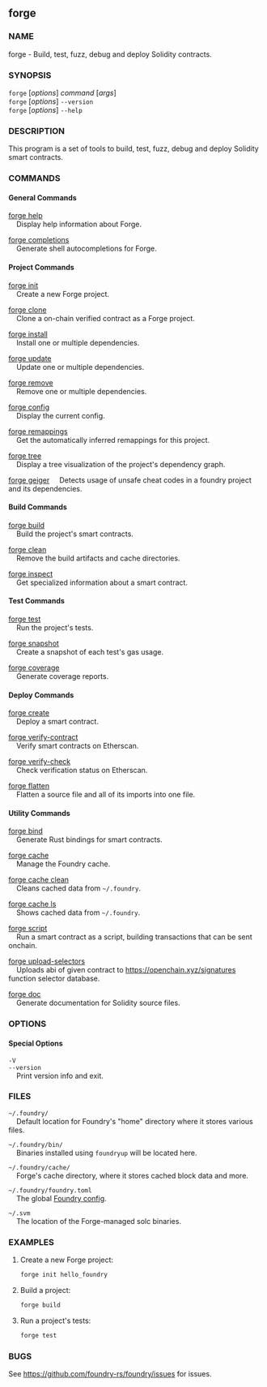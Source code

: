
## forge

### NAME

forge - Build, test, fuzz, debug and deploy Solidity contracts.

### SYNOPSIS

`forge` [*options*] _command_ [*args*]  
`forge` [*options*] `--version`  
`forge` [*options*] `--help`

### DESCRIPTION

This program is a set of tools to build, test, fuzz, debug and deploy Solidity smart contracts.

### COMMANDS

#### General Commands

[forge help](./forge-help.md)  
&nbsp;&nbsp;&nbsp;&nbsp;Display help information about Forge.

[forge completions](./forge-completions.md)  
&nbsp;&nbsp;&nbsp;&nbsp;Generate shell autocompletions for Forge.

#### Project Commands

[forge init](./forge-init.md)  
&nbsp;&nbsp;&nbsp;&nbsp;Create a new Forge project.

[forge clone](./forge-clone.md)  
&nbsp;&nbsp;&nbsp;&nbsp;Clone a on-chain verified contract as a Forge project.

[forge install](./forge-install.md)  
&nbsp;&nbsp;&nbsp;&nbsp;Install one or multiple dependencies.

[forge update](./forge-update.md)  
&nbsp;&nbsp;&nbsp;&nbsp;Update one or multiple dependencies.

[forge remove](./forge-remove.md)  
&nbsp;&nbsp;&nbsp;&nbsp;Remove one or multiple dependencies.

[forge config](./forge-config.md)  
&nbsp;&nbsp;&nbsp;&nbsp;Display the current config.

[forge remappings](./forge-remappings.md)  
&nbsp;&nbsp;&nbsp;&nbsp;Get the automatically inferred remappings for this project.

[forge tree](./forge-tree.md)  
&nbsp;&nbsp;&nbsp;&nbsp;Display a tree visualization of the project's dependency graph.

[forge geiger](./forge-geiger.md)
&nbsp;&nbsp;&nbsp;&nbsp;Detects usage of unsafe cheat codes in a foundry project and its dependencies.

#### Build Commands

[forge build](./forge-build.md)  
&nbsp;&nbsp;&nbsp;&nbsp;Build the project's smart contracts.

[forge clean](./forge-clean.md)  
&nbsp;&nbsp;&nbsp;&nbsp;Remove the build artifacts and cache directories.

[forge inspect](./forge-inspect.md)  
&nbsp;&nbsp;&nbsp;&nbsp;Get specialized information about a smart contract.

#### Test Commands

[forge test](./forge-test.md)  
&nbsp;&nbsp;&nbsp;&nbsp;Run the project's tests.

[forge snapshot](./forge-snapshot.md)  
&nbsp;&nbsp;&nbsp;&nbsp;Create a snapshot of each test's gas usage.

[forge coverage](./forge-coverage.md)  
&nbsp;&nbsp;&nbsp;&nbsp;Generate coverage reports.

#### Deploy Commands

[forge create](./forge-create.md)  
&nbsp;&nbsp;&nbsp;&nbsp;Deploy a smart contract.

[forge verify-contract](./forge-verify-contract.md)  
&nbsp;&nbsp;&nbsp;&nbsp;Verify smart contracts on Etherscan.

[forge verify-check](./forge-verify-check.md)  
&nbsp;&nbsp;&nbsp;&nbsp;Check verification status on Etherscan.

[forge flatten](./forge-flatten.md)  
&nbsp;&nbsp;&nbsp;&nbsp;Flatten a source file and all of its imports into one file.

#### Utility Commands

[forge bind](./forge-bind.md)  
&nbsp;&nbsp;&nbsp;&nbsp;Generate Rust bindings for smart contracts.

[forge cache](./forge-cache.md)  
&nbsp;&nbsp;&nbsp;&nbsp;Manage the Foundry cache.

[forge cache clean](./forge-cache-clean.md)  
&nbsp;&nbsp;&nbsp;&nbsp;Cleans cached data from `~/.foundry`.

[forge cache ls](./forge-cache-ls.md)  
&nbsp;&nbsp;&nbsp;&nbsp;Shows cached data from `~/.foundry`.

[forge script](./forge-script.md)  
&nbsp;&nbsp;&nbsp;&nbsp;Run a smart contract as a script, building transactions that can be sent onchain.

[forge upload-selectors](./forge-upload-selectors.md)  
&nbsp;&nbsp;&nbsp;&nbsp;Uploads abi of given contract to https://openchain.xyz/signatures function selector database.

[forge doc](./forge-doc.md)  
&nbsp;&nbsp;&nbsp;&nbsp;Generate documentation for Solidity source files.

### OPTIONS

#### Special Options

`-V`  
`--version`  
&nbsp;&nbsp;&nbsp;&nbsp;Print version info and exit.

<CommonOptions />

### FILES

`~/.foundry/`  
&nbsp;&nbsp;&nbsp;&nbsp;Default location for Foundry's "home" directory where it stores various files.

`~/.foundry/bin/`  
&nbsp;&nbsp;&nbsp;&nbsp;Binaries installed using `foundryup` will be located here.

`~/.foundry/cache/`  
&nbsp;&nbsp;&nbsp;&nbsp;Forge's cache directory, where it stores cached block data and more.

`~/.foundry/foundry.toml`  
&nbsp;&nbsp;&nbsp;&nbsp;The global [Foundry config](../config/overview.md).

`~/.svm`  
&nbsp;&nbsp;&nbsp;&nbsp;The location of the Forge-managed solc binaries.

### EXAMPLES

1. Create a new Forge project:

   ```sh
   forge init hello_foundry
   ```

2. Build a project:

   ```sh
   forge build
   ```

3. Run a project's tests:
   ```sh
   forge test
   ```

### BUGS

See <https://github.com/foundry-rs/foundry/issues> for issues.
